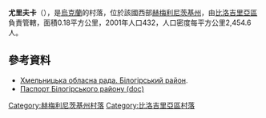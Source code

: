 {{coord|50|3|35|N|26|23|26|E|scale:100000|display=title}}

'''尤里夫卡'''（{{lang-uk|Юрівка}}），是[[烏克蘭|烏克蘭]]的村落，位於該國西部[[赫梅利尼茨基州|赫梅利尼茨基州]]，由[[比洛吉里亞區|比洛吉里亞區]]負責管轄，面積0.18平方公里，2001年人口432，人口密度每平方公里2,454.6人。

==參考資料==
* [https://web.archive.org/web/20160413093228/http://oblrada.km.ua/district/show/14 Хмельницька обласна рада. Білогірський район].
* [https://web.archive.org/web/20160305083053/http://oblrada.km.ua/userfiles/%D0%9F%D0%B0%D1%81%D0%BF%D0%BE%D1%80%D1%82%20%D0%91%D1%96%D0%BB%D0%BE%D0%B3%D1%96%D1%80%D1%81%D1%8C%D0%BA%D0%BE%D0%B3%D0%BE%20%D1%80%D0%B0%D0%B9%D0%BE%D0%BD%D1%83(1).doc Паспорт Білогірського району (doc)]

{{DEFAULTSORT:Юрівка}}
[[Category:赫梅利尼茨基州村落|Category:赫梅利尼茨基州村落]]
[[Category:比洛吉里亞區村落|Category:比洛吉里亞區村落]]


{{Khmelnytskyi-geo-stub}}